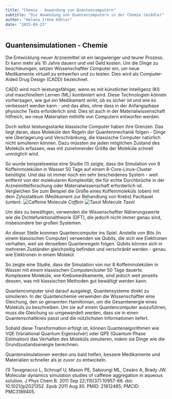 ```yaml
---
title: "Chemie - Anwendung von Quantencomputern"
subtitle: "Die Anwendung von Quantencomputern in der Chemie (middle)"
author: "Helena Iréne Köhler"
date: "2025-04-23"
---
```


## Quantensimulationen - Chemie

Die Entwicklung neuer Arzneimittel ist ein langwieriger und teurer Prozess. Er kann mehr als 10 Jahre dauern und viel Geld kosten. Um die Dinge zu beschleunigen, setzen Wissenschaftler Computer ein, um neue Medikamente virtuell zu entwerfen und zu testen. Dies wird als Computer-Aided Drug Design (CADD) bezeichnet.

CADD wird noch leistungsfähiger, wenn es mit künstlicher Intelligenz (KI) und maschinellem Lernen (ML) kombiniert wird. Diese Technologien können vorhersagen, wie gut ein Medikament wirkt, ob es sicher ist und wie es verbessert werden kann - und das alles, ohne dass in der Anfangsphase physische Tests erforderlich sind. Dies ist auch in der Materialwissenschaft hilfreich, wo neue Materialien mithilfe von Computern entworfen werden.

Doch selbst leistungsstarke klassische Computer haben ihre Grenzen. Das liegt daran, dass Moleküle den Regeln der Quantenmechanik folgen - Dinge wie Überlagerung und Verschränkung, die klassische Computer natürlich nicht simulieren können. Dazu müssten sie jeden möglichen Zustand des Moleküls erfassen, was mit zunehmender Größe der Moleküle schnell unmöglich wird.

So wurde beispielsweise eine Studie (1) zeigte, dass die Simulation von 8 Koffeinmolekülen in Wasser 50 Tage auf einem 8-Core-Linux-Cluster benötigte. Und das ist immer noch ein sehr bescheidenes System - weit entfernt von der molekularen Komplexität, die für echte Durchbrüche in der Arzneimittelforschung oder Materialwissenschaft erforderlich ist. Vergleichen Sie zum Beispiel die Größe eines Koffeinmoleküls (oben) mit dem Zytostatikum (Medikament zur Behandlung von Krebs) Paclitaxel (unten):
![Caffeine Molecule](/posts/assets/entries/qchemistry/caffeinemol.png)
_Coffein_
![Taxol Molecule](/posts/assets/entries/qchemistry/taxolmol.png)
_Taxol_

Um dies zu bewältigen, verwenden die Wissenschaftler Näherungswerte wie die Dichtefunktionaltheorie (DFT), die jedoch nicht immer genau sind, insbesondere bei großen Systemen.

An dieser Stelle kommen Quantencomputer ins Spiel. Anstelle von Bits (in einem klassischen Computer) verwenden sie Qubits, die sich wie Elektronen verhalten, weil sie denselben Quantenregeln folgen. Qubits können sich in mehreren Zuständen gleichzeitig befinden und verschränkt werden - genau wie Elektronen in einem Molekül.

So zeigte eine Studie, dass die Simulation von nur 8 Koffeinmolekülen in Wasser mit einem klassischen Computercluster 50 Tage dauerte. Komplexere Moleküle, wie Krebsmedikamente, sind jedoch weit jenseits dessen, was mit klassischen Methoden gut bewältigt werden kann.

Quantencomputer sind darauf ausgelegt, Quantensysteme direkt zu simulieren. In der Quantenchemie verwenden die Wissenschaftler eine Gleichung, den so genannten Hamiltonian, um die Gesamtenergie eines Moleküls zu beschreiben. Um sie auf einem Quantencomputer auszuführen, muss die Gleichung so umgewandelt werden, dass sie in einen Quantenschaltkreis passt und die nützlichsten Informationen liefert.

Sobald diese Transformation erfolgt ist, können Quantenalgorithmen wie VQE (Variational Quantum Eigensolver) oder QPE (Quantum Phase Estimation) das Verhalten des Moleküls simulieren, indem sie Dinge wie die Grundzustandsenergie berechnen.

Quantensimulationen werden uns bald helfen, bessere Medikamente und Materialien schneller als je zuvor zu entwickeln.

(1) Tavagnacco L, Schnupf U, Mason PE, Saboungi ML, Cesàro A, Brady JW. Molecular dynamics simulation studies of caffeine aggregation in aqueous solution. J Phys Chem B. 2011 Sep 22;115(37):10957-66. doi: 10.1021/jp2021352. Epub 2011 Aug 30. PMID: 21812485; PMCID: PMC3189405.
